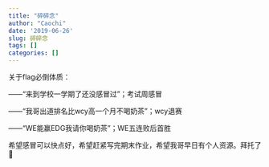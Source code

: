 ```yaml
---
title: "碎碎念"
author: "Caochi"
date: '2019-06-26'
slug: 碎碎念
tags: []
categories: []
---
```

关于flag必倒体质：

——“来到学校一学期了还没感冒过”；考试周感冒

——“我哥出道排名比wcy高一个月不喝奶茶”；wcy退赛

——“WE能赢EDG我请你喝奶茶”；WE五连败后首胜

希望感冒可以快点好，希望赶紧写完期末作业，希望我哥早日有个人资源。拜托了🦊
